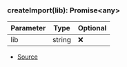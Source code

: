 ### createImport(lib): Promise\<any>
| Parameter | Type | Optional |
| ----------- | ----------- | ----------- |
| lib | string | ❌ |


- [Source](https://github.com/Androz2091/discord-player/blob/cd5cf97/packages/extractor/src/extractors/common/helper.ts#L10)